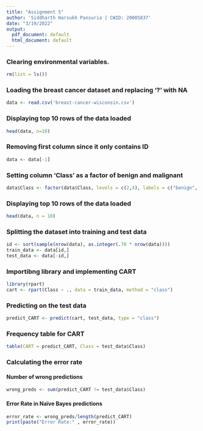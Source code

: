 ```yaml
---
title: "Assignment 5"
author: 'Siddharth Harsukh Pansuria | CWID: 20005837'
date: "3/19/2022"
output:
  pdf_document: default
  html_document: default
---
```


### Clearing environmental variables.
```r
rm(list = ls())
```

### Loading the breast cancer dataset and replacing '?' with NA
```r
data <- read.csv('breast-cancer-wisconsin.csv')
```

### Displaying top 10 rows of the data loaded
```r
head(data, n=10)
```

### Removing first column since it only contains ID
```r
data <- data[-1]
```

### Setting column 'Class' as a factor of benign and malignant
```r
data$Class <- factor(data$Class, levels = c(2,4), labels = c("benign", "malignant"))
```

### Displaying top 10 rows of the data loaded
```r
head(data, n = 10)
```

### Splitting the dataset into training and test data
```r
id <- sort(sample(nrow(data), as.integer(.70 * nrow(data))))
train_data <- data[id,]
test_data <- data[-id,]
```

### Importibng library and implementing CART
```r
library(rpart)
cart <- rpart(Class ~ ., data = train_data, method = "class")
```

### Predicting on the test data
```r
predict_CART <- predict(cart, test_data, type = "class")
```

### Frequency table for CART
```r
table(CART = predict_CART, Class = test_data$Class)
```
### Calculating the error rate
#### Number of wrong predictions
```r
wrong_preds <- sum(predict_CART != test_data$Class)
```
#### Error Rate in Naïve Bayes predictions
```r
error_rate <- wrong_preds/length(predict_CART)
print(paste("Error Rate:" , error_rate))
```